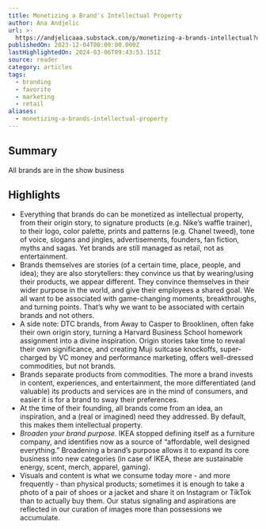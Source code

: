 ```yaml
---
title: Monetizing a Brand's Intellectual Property
author: Ana Andjelic
url: >-
  https://andjelicaaa.substack.com/p/monetizing-a-brands-intellectual?utm_source=post-email-title&publication_id=18831&post_id=139131181&utm_campaign=email-post-title&isFreemail=false&r=og9hp&utm_medium=email
publishedOn: 2023-12-04T00:00:00.000Z
lastHighlightedOn: 2024-03-06T09:43:53.151Z
source: reader
category: articles
tags:
  - branding
  - favorite
  - marketing
  - retail
aliases:
  - monetizing-a-brands-intellectual-property
---
```

## Summary

All brands are in the show business

## Highlights
- Everything that brands do can be monetized as intellectual property, from their origin story, to signature products (e.g. Nike’s waffle trainer), to their logo, color palette, prints and patterns (e.g. Chanel tweed), tone of voice, slogans and jingles, advertisements, founders, fan fiction, myths and sagas.
  Yet brands are still managed as retail, not as entertainment.
- Brands themselves are stories (of a certain time, place, people, and idea); they are also storytellers: they convince us that by wearing/using their products, we appear different. They convince themselves in their wider purpose in the world, and give their employees a shared goal. We all want to be associated with game-changing moments, breakthroughs, and turning points. That’s why we want to be associated with certain brands and not others.
- A side note: DTC brands, from Away to Casper to Brooklinen, often fake their own origin story, turning a Harvard Business School homework assignment into a divine inspiration. Origin stories take time to reveal their own significance, and creating Muji suitcase knockoffs, super-charged by VC money and performance marketing, offers well-dressed commodities, but not brands.
- Brands separate products from commodities. The more a brand invests in content, experiences, and entertainment, the more differentiated (and valuable) its products and services are in the mind of consumers, and easier it is for a brand to sway their preferences.
- At the time of their founding, all brands come from an idea, an inspiration, and a (real or imagined) need they addressed. By default, this makes them intellectual property.
- *Broaden your brand purpose.* IKEA stopped defining itself as a furniture company, and identifies now as a source of “affordable, well designed everything.” Broadening a brand’s purpose allows it to expand its core business into new categories (in case of IKEA, these are sustainable energy, scent, merch, apparel, gaming).
- Visuals and content is what we consume today more - and more frequently - than physical products; sometimes it is enough to take a photo of a pair of shoes or a jacket and share it on Instagram or TikTok than to actually buy them. Our status signaling and aspirations are reflected in our curation of images more than possessions we accumulate.
